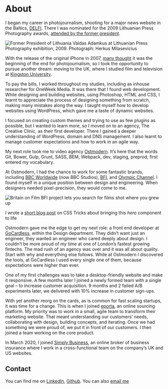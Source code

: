 
<SEO title="About" />
<Avatar />

# About

I began my career in photojournalism, shooting for a major news website in the
Baltics, [DELFI](https://www.delfi.lt/). There I was nominated for the 2009
Lithuanian Press Photography awards, [attended by the former
president](http://www.old2.pressphoto.lt/lt/parodos/lsfk2009_adamkus/).

![Former President of Lithuania Valdas Adamkus at Lithuanian Press Photography
exhibition, 2009. Photograph: Herkus
Milasevicius](../images/lithuanian-press-photography-awards-2009.webp)

With the release of the original iPhone in 2007, [many
thought](https://www.nytimes.com/2009/08/11/business/media/11photo.html) it was
the beginning of the end for photojournalism, so I took the opportunity to
pursue another dream: moving to the UK, where I studied film and television at
[Kingston University](https://www.kingston.ac.uk/).

To pay the bills, I worked throughout my studies, including as inhouse
researcher for OneWeek Media. It was there that I found web development. While
designing and building websites, using Photoshop, HTML and CSS, I learnt to
appreciate the process of designing something from scratch, making many mistakes
along the way. I taught myself how to develop websites using WordPress, which
gave me a taste of dynamic websites.

I focused on creating custom themes and trying to use as few plugins as
possible, but I wanted to learn more, so I moved on to an agency, The Creative
Clinic, as their first developer. There I gained a deeper understanding of
WordPress, domain and DNS management. I also learnt to manage customer
expectations and how to work in an agile way.

My next role took me to video agency [Ostmodern](https://www.ostmodern.co.uk/).
It’s here that the words Git, Bower, Gulp, Grunt, SASS, BEM, Webpack, dev,
staging, preprod, first entered my vocabulary.

At Ostmodern, I had the chance to work for some fantastic brands, including [BBC
Worldwide](https://player.bbc.com/en) (now BBC Studios),
[BFI](https://player.bfi.org.uk/britain-on-film), and [Olympic
Channel](https://www.olympicchannel.com/). I found myself in a unique position
between design and engineering. When designers needed pixel-precision, they
would come to me.

![Britain on Film BFI project lets you search for films shot where you grew
up](../images/britain-on-film-bfi-player.webp)

I wrote a [short blog post](https://css-tricks.com/background-image-shapes/) on
CSS Tricks about bringing this _hero_ component to life

Ostmodern gave me the edge to get my next role: a front end developer at
[GoCardless](https://gocardless.com/), within the Design department. They didn’t
want just an engineer, they wanted an engineer who cared deeply about design. I
couldn’t be more proud of my time at one of London’s fastest growing fintechs.
The mad rush of an agency was over and it was all about quality. Start with why
and everything else follows. While at Ostmodern I discovered the tools, at
GoCardless I used every single one of them, because expectations were higher
than ever.

One of my first challenges was to take a desktop-friendly website and make it
responsive. A few months later I joined a newly formed team with a single goal –
to increase customer acquisition. 9 months and 2 failed A/B experiments later,
we delivered with 10% increase in customer sign-ups.

With yet another reorg on the cards, as is common for fast scaling startups, it
was time for a change. This is when I joined [eporta](https://www.eporta.com/),
an online sourcing platform. My priority was to work in a small, agile team to
transform their marketing website. That meant understanding our customers’
needs, collaborating with design, building concepts, and iterating. Once we had
something we were proud of, we put it in front of our customers. I then joined a
team working on the core product.

In March 2020, I joined [Simply Business](https://www.simplybusiness.co.uk/), an
online broker of business insurance where I work in a cross-functional team on
the company’s UK and US websites.

## Contact

You can find me on
[LinkedIn](https://www.linkedin.com/in/joseph-markus-964a68104/),
[Github](https://github.com/josephmarkus). You can also [email
me](mailto:joseph.markus@outlook.com)
